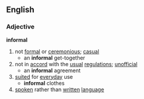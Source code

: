 ==English==
===Adjective===
'''informal'''
# not [[formal]] or [[ceremonious]]; [[casual]]
#* an '''informal''' get-together
# not in [[accord]] with the [[usual]] [[regulation]]s; [[unofficial]]
#* an '''informal''' agreement
# [[suit]]ed for [[everyday]] use
#* '''informal''' clothes
# [[spoken]] rather than [[written]] [[language]]